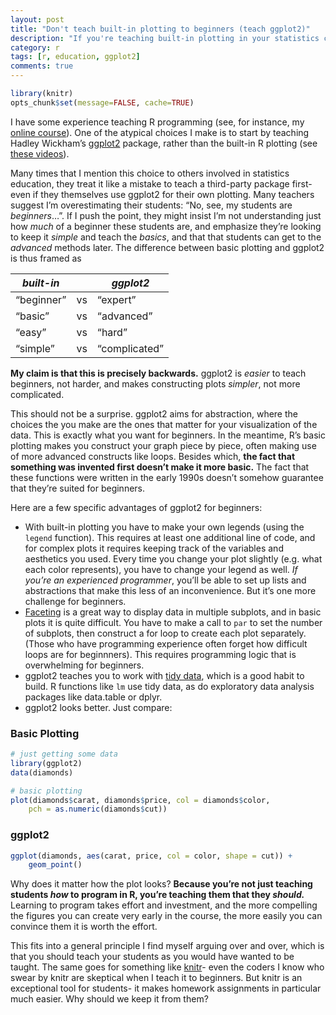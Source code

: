 ```yaml
---
layout: post
title: "Don't teach built-in plotting to beginners (teach ggplot2)"
description: "If you're teaching built-in plotting in your statistics class, you're doing it wrong."
category: r
tags: [r, education, ggplot2]
comments: true
---
```



```r
library(knitr)
opts_chunk$set(message=FALSE, cache=TRUE)
```

I have some experience teaching R programming (see, for instance, my [online course](http://dgrtwo.github.io/RData)). One of the atypical choices I make is to start by teaching Hadley Wickham's [ggplot2](http://ggplot2.org/) package, rather than the built-in R plotting (see [these videos](http://dgrtwo.github.io/RData/lesson2)).

Many times that I mention this choice to others involved in statistics education, they treat it like a mistake to teach a third-party package first- even if they themselves use ggplot2 for their own plotting. Many teachers suggest I'm overestimating their students: "No, see, my students are *beginners*...". If I push the point, they might insist I'm not understanding just how *much* of a beginner these students are, and emphasize they're looking to keep it *simple* and teach the *basics*, and that that students can get to the *advanced* methods later. The difference between basic plotting and ggplot2 is thus framed as

| *built-in*    |    | *ggplot2*  |
|------------|----|------------|
| "beginner" | vs | "expert"   |
| "basic"    | vs | "advanced" |
| "easy"     | vs | "hard"     |
| "simple"   | vs | "complicated" |

**My claim is that this is precisely backwards.** ggplot2 is *easier* to teach beginners, not harder, and makes constructing plots *simpler*, not more complicated.

This should not be a surprise. ggplot2 aims for abstraction, where the choices the you make are the ones that matter for your visualization of the data. This is exactly what you want for beginners. In the meantime, R's basic plotting makes you construct your graph piece by piece, often making use of more advanced constructs like loops. Besides which, **the fact that something was invented first doesn't make it more basic.** The fact that these functions were written in the early 1990s doesn't somehow guarantee that they're suited for beginners.

Here are a few specific advantages of ggplot2 for beginners:

* With built-in plotting you have to make your own legends (using the `legend` function). This requires at least one additional line of code, and for complex plots it requires keeping track of the variables and aesthetics you used. Every time you change your plot slightly (e.g. what each color represents), you have to change your legend as well. *If you're an experienced programmer*, you'll be able to set up lists and abstractions that make this less of an inconvenience. But it's one more challenge for beginners.
* [Faceting](http://www.cookbook-r.com/Graphs/Facets_(ggplot2)/) is a great way to display data in multiple subplots, and in basic plots it is quite difficult. You have to make a call to `par` to set the number of subplots, then construct a for loop to create each plot separately. (Those who have programming experience often forget how difficult loops are for beginnners). This requires programming logic that is overwhelming for beginners.
* ggplot2 teaches you to work with [tidy data](http://www.jstatsoft.org/v59/i10), which is a good habit to build. R functions like `lm` use tidy data, as do exploratory data analysis packages like data.table or dplyr.
* ggplot2 looks better. Just compare:

### Basic Plotting

```r
# just getting some data
library(ggplot2)
data(diamonds)

# basic plotting
plot(diamonds$carat, diamonds$price, col = diamonds$color,
    pch = as.numeric(diamonds$cut))
```

### ggplot2

```r
ggplot(diamonds, aes(carat, price, col = color, shape = cut)) +
    geom_point()
```

Why does it matter how the plot looks? **Because you're not just teaching students *how* to program in R, you're teaching them that they *should.*** Learning to program takes effort and investment, and the more compelling the figures you can create very early in the course, the more easily you can convince them it is worth the effort.

This fits into a general principle I find myself arguing over and over, which is that you should teach your students as you would have wanted to be taught. The same goes for something like [knitr](http://yihui.name/knitr/)- even the coders I know who swear by knitr are skeptical when I teach it to beginners. But knitr is an exceptional tool for students- it makes homework assignments in particular much easier. Why should we keep it from them?
